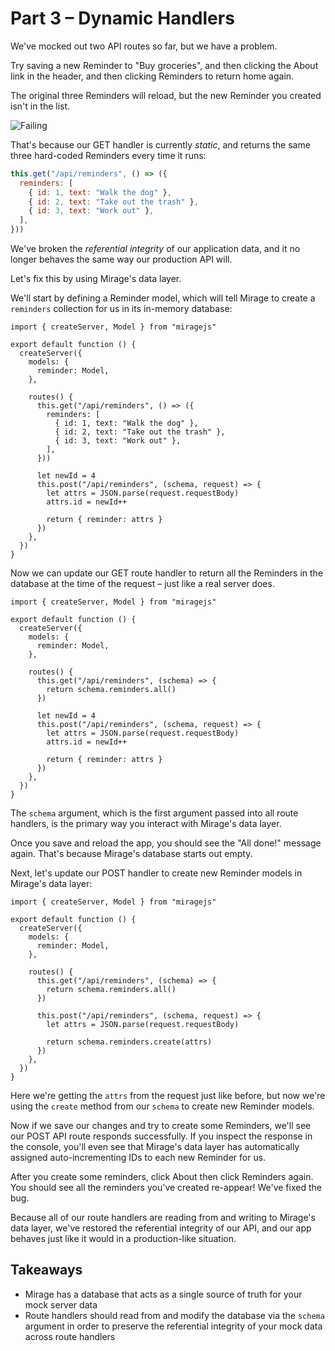 # Part 3 – Dynamic Handlers

We've mocked out two API routes so far, but we have a problem.

Try saving a new Reminder to "Buy groceries", and then clicking the About link in the header, and then clicking Reminders to return home again.

The original three Reminders will reload, but the new Reminder you created isn't in the list.

![Failing](../../assets/images/tutorial/part-3-failing.png)

That's because our GET handler is currently _static_, and returns the same three hard-coded Reminders every time it runs:

```js
this.get("/api/reminders", () => ({
  reminders: [
    { id: 1, text: "Walk the dog" },
    { id: 2, text: "Take out the trash" },
    { id: 3, text: "Work out" },
  ],
}))
```

We've broken the _referential integrity_ of our application data, and it no longer behaves the same way our production API will.

Let's fix this by using Mirage's data layer.

We'll start by defining a Reminder model, which will tell Mirage to create a `reminders` collection for us in its in-memory database:

```js{1,5-7}
import { createServer, Model } from "miragejs"

export default function () {
  createServer({
    models: {
      reminder: Model,
    },

    routes() {
      this.get("/api/reminders", () => ({
        reminders: [
          { id: 1, text: "Walk the dog" },
          { id: 2, text: "Take out the trash" },
          { id: 3, text: "Work out" },
        ],
      }))

      let newId = 4
      this.post("/api/reminders", (schema, request) => {
        let attrs = JSON.parse(request.requestBody)
        attrs.id = newId++

        return { reminder: attrs }
      })
    },
  })
}
```

Now we can update our GET route handler to return all the Reminders in the database at the time of the request – just like a real server does.

```js{10-12}
import { createServer, Model } from "miragejs"

export default function () {
  createServer({
    models: {
      reminder: Model,
    },

    routes() {
      this.get("/api/reminders", (schema) => {
        return schema.reminders.all()
      })

      let newId = 4
      this.post("/api/reminders", (schema, request) => {
        let attrs = JSON.parse(request.requestBody)
        attrs.id = newId++

        return { reminder: attrs }
      })
    },
  })
}
```

The `schema` argument, which is the first argument passed into all route handlers, is the primary way you interact with Mirage's data layer.

Once you save and reload the app, you should see the "All done!" message again. That's because Mirage's database starts out empty.

Next, let's update our POST handler to create new Reminder models in Mirage's data layer:

```js{14-18}
import { createServer, Model } from "miragejs"

export default function () {
  createServer({
    models: {
      reminder: Model,
    },

    routes() {
      this.get("/api/reminders", (schema) => {
        return schema.reminders.all()
      })

      this.post("/api/reminders", (schema, request) => {
        let attrs = JSON.parse(request.requestBody)

        return schema.reminders.create(attrs)
      })
    },
  })
}
```

Here we're getting the `attrs` from the request just like before, but now we're using the `create` method from our `schema` to create new Reminder models.

Now if we save our changes and try to create some Reminders, we'll see our POST API route responds successfully. If you inspect the response in the console, you'll even see that Mirage's data layer has automatically assigned auto-incrementing IDs to each new Reminder for us.

After you create some reminders, click About then click Reminders again. You should see all the reminders you've created re-appear! We've fixed the bug.

Because all of our route handlers are reading from and writing to Mirage's data layer, we've restored the referential integrity of our API, and our app behaves just like it would in a production-like situation.

## Takeaways

- Mirage has a database that acts as a single source of truth for your mock server data
- Route handlers should read from and modify the database via the `schema` argument in order to preserve the referential integrity of your mock data across route handlers
